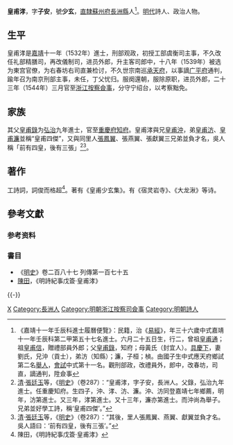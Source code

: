{{明清人物信息框
| 姓名 = 皇甫涍
| 原名 =
| 圖片名稱= 
| 圖片大小 =
| 圖片說明 = 
| 最高職務 = 浙江按察司僉事
| 國家 = 大明 
| 爵位 =
| 籍貫 = [[南直隸|直隸]][[蘇州府|蘇州府]][[長洲縣|長洲縣]]
| 族裔 = 
| 旗籍 = 
| 字號 = 字子安，號少玄
| 諡號 =
| 出生日期 = 弘治丁巳六月二十五日
| 出生地點 =
| 逝世日期 = 嘉靖三十五年（1556年）三月九日
| 逝世地點 =
| 墓葬 =
| 配偶 = 劉氏
| 親屬 = 曾祖[[皇甫通|皇甫通]]，祖[[皇甫信|皇甫信]]<br>父[[皇甫錄|皇甫錄]]，母黃氏（封宜人）<br>（子）皇甫秦、皇甫柜
| 出身 =
* 嘉靖十一年壬辰科進士出身
| 經歷 =
| 著作 =  
*《皇甫少玄集》。
}}
'''皇甫涍'''{{BD|1497年||1556年||}}，字'''子安'''，號'''少玄'''，[[南直隸|直隸]][[蘇州府|蘇州府]][[長洲縣|長洲縣]]人<ref>《嘉靖十一年壬辰科進士履曆便覽》：民籍，治《[[易經|易經]]》，年三十六歲中式嘉靖十一年壬辰科第二甲第五十七名進士。六月二十五日生，行二，曾祖[[皇甫通|皇甫通]]；祖[[皇甫信|皇甫信]]，贈禮部員外郎；父[[皇甫錄|皇甫錄]]，知府；母黃氏（封宜人）。[[具慶下|具慶下]]，妻劉氏，兄沖（貢士），弟汸（知縣）；濂，子桓；楨。由國子生中式應天府鄉試第二名[[舉人|舉人]]，[[會試|會試]]中式第十一名。觀刑部政，改禮員外，郎中，改春坊，司直，謫通判，陞僉事</ref>。[[明代|明代]]詩人、政治人物。

==生平==
皇甫涍是[[嘉靖|嘉靖]]十一年（1532年）進士，刑部观政，初授工部虞衡司主事，不久改任礼部精膳司，再改儀制司，进员外郎，升主客司郎中，十八年（1539年）被选为東宫官僚，为右春坊右司直兼检讨，不久世宗南巡[[承天府|承天府]]，以事謫[[广平府|广平府]]通判，踰年召为南京刑部主事，未任，丁父忧归。服阕還朝，服除原职，进员外郎，二十三年（1544年）三月官至[[浙江|浙江]][[按察|按察]][[僉事|僉事]]，分守宁绍台，以考察黜免。

==家族==
其父[[皇甫錄|皇甫錄]]为[[弘治|弘治]]九年進士，官至[[重慶府|重慶府]][[知府|知府]]。皇甫涍與兄[[皇甫沖|皇甫沖]]，弟[[皇甫汸|皇甫汸]]、[[皇甫濂|皇甫濂]]並稱“皇甫四傑”，又與同里人[[張鳳翼_(戲曲)|張鳳翼]]、張燕翼、張獻翼三兄弟並負才名，吳人稱「前有四皇，後有三張」<ref>[[清|清]]·[[張廷玉|張廷玉]]等，《[[明史|明史]]》（卷287）：“皇甫涍，字子安，長洲人。父錄，弘治九年進士。任重慶知府。生四子，沖、涍、汸、濂。沖、汸同登嘉靖七年鄉薦，明年，汸第進士。又三年，涍第進士。又十三年，濂亦第進士。而沖尚為舉子。兄弟並好學工詩，稱‘皇甫四傑’。”</ref><ref>[[清|清]]·[[張廷玉|張廷玉]]等，《[[明史|明史]]》（卷287）：“其後，里人張鳳翼、燕翼、獻翼並負才名。吳人語曰：‘前有四皇，後有三張’。”</ref>。

==著作==
工詩詞，詞俊而格超<ref>陳田，《明詩紀事戊簽·皇甫涍》</ref>。著有《皇甫少玄集》。有《宿灵岩寺》、《大龙湫》等诗。

==參考文獻==
=== 参考资料 ===
{{reflist}}

===書目===
* 《[[明史|明史]]》卷二百八十七 列傳第一百七十五
* [[陳田|陳田]]，《明詩紀事戊簽·皇甫涍》

{{-}}
{{並稱|皇甫四傑|[[皇甫沖|皇甫沖]] - 皇甫涍 - [[皇甫汸|皇甫汸]] - [[皇甫濂|皇甫濂]]}}
{{嘉靖十一年壬辰科殿试金榜}}

{{Authority control}}
{{DEFAULTSORT:Huang}}
[[Category:皇甫姓|X]]
[[Category:長洲人|Category:長洲人]]
[[Category:明朝浙江按察司僉事|Category:明朝浙江按察司僉事]]
[[Category:明朝詩人|Category:明朝詩人]]